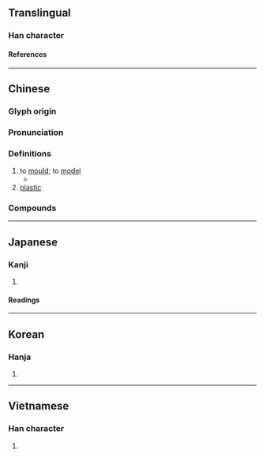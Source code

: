 {{character info/new}}
==Translingual==

===Han character===
{{Han char|rn=32|rad=土|as=10|sn=13|four=87104|canj=TBG|ids=⿱朔土}}

====References====
{{Han ref|kx=0235.100|dkj=05328|dj=0473.030|hdz=10474.040|uh=5851}}

----

==Chinese==
{{zh-forms}}

===Glyph origin===
{{Han etym}}

===Pronunciation===
{{zh-pron
|m=sù
|m-s=
|c=sou3,sok3
|c-t=
|g=
|h=pfs=sok/chok
|j=
|md=
|mn=sok/sò͘
|mn-t=suag4/sog4/su3
|mn-t_note=sog4 - Chaozhou
|w=
|x=
|mc=y
|oc=y
|ma=
|cat=v,n
}}

===Definitions===
{{zh-hanzi}}

# to [[mould]]; to [[model]]
#* {{zh-x|求 你 塑 我 個性，求 你 馴 我 心意，讓 我 好{hào} 憐憫 公義，時時 與 你 同行。|May you '''mould''' my character, may you take control of my intentions, so that I may love mercy and justice and walk with you always.|ref='''2007''', {{lang|zh|余遠淳}} (Yenn Chwen Er), {{lang|zh|懇求聖靈來}} (May Your Spirit Come)}}
# [[plastic]]

===Compounds===
{{zh-der|塑料|塑膠|可塑性|塑膠玻璃|塑性加工|塑身|塑膠袋|塑性|塑鋼|塑膠工業|影塑|彩塑|工程塑膠|塑造|壁塑|塑膠布|夾彩塑|塑膠貨幣|塑膠花|塑像|塑膠炸彈|注塑|泥塑|敷彩泥塑|氟碳塑膠|木雕泥塑|皮塑|泡沫塑膠|捻塑|模塑成形|氟塑料|泥塑木雕|捏塑|陶塑|麵塑|非塑性|雕塑|雕塑家|重塑}}

----

==Japanese==

===Kanji===
{{ja-kanji|grade=c|rs=土10}}

# {{defn|lang=ja|sort=土10}}

====Readings====
{{ja-readings
|goon=す
|kanon=そ
|kun=でく-
}}

----

==Korean==

===Hanja===
{{ko-hanja|hangeul=소|rv=so|mr=so}}

# {{defn|lang=ko|sort=土10}}

----

==Vietnamese==

===Han character===
{{vi-hantu|tố|rs=土10}}

# {{defn|lang=vi|sort=土10}}